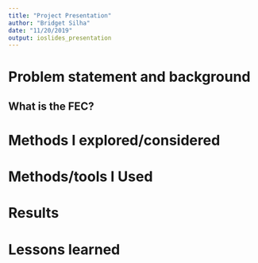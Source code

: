 ```yaml
---
title: "Project Presentation"
author: "Bridget Silha"
date: "11/20/2019"
output: ioslides_presentation
---
```


# Problem statement and background

## What is the FEC?

## 


# Methods I explored/considered

## 

# Methods/tools I Used

# Results

# Lessons learned

